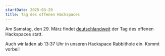 ```yaml
---
startDate: 2025-03-29
title: Tag des offenen Hackspaces
---
```


Am Samstag, den 29. März findet <a href="https://events.ccc.de/calendar/" rel="noreferer" target="_blank">deutschlandweit</a> der Tag des offenen Hackspaces statt.

Auch wir laden ab 13:37 Uhr in unseren Hackspace Rabbithole ein. Kommt vorbei!
